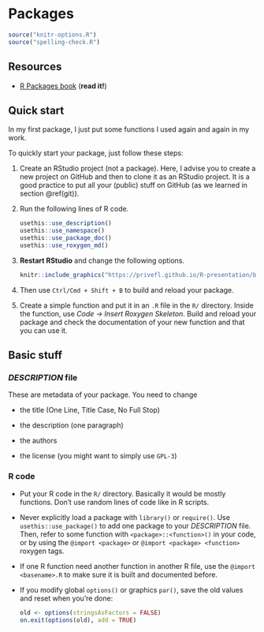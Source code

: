 # Packages

```r
source("knitr-options.R")
source("spelling-check.R")
```

## Resources

- [R Packages book](http://r-pkgs.had.co.nz/) (**read it!**)

## Quick start

In my first package, I just put some functions I used again and again in my work.

To quickly start your package, just follow these steps:

1. Create an RStudio project (not a package). Here, I advise you to create a new project on GitHub and then to clone it as an RStudio project. It is a good practice to put all your (public) stuff on GitHub (as we learned in section \@ref(git)).

1. Run the following lines of R code.

    ```r
    usethis::use_description()
    usethis::use_namespace()
    usethis::use_package_doc()
    usethis::use_roxygen_md()
    ```

1. **Restart RStudio** and change the following options.

    ```r
    knitr::include_graphics("https://privefl.github.io/R-presentation/build-doc.png")
    ```

1. Then use `Ctrl/Cmd + Shift + B` to build and reload your package.

1. Create a simple function and put it in an `.R` file in the `R/` directory. Inside the function, use *Code -> Insert Roxygen Skeleton*. Build and reload your package and check the documentation of your new function and that you can use it.

## Basic stuff

### *DESCRIPTION* file

These are metadata of your package. You need to change

- the title (One Line, Title Case, No Full Stop)

- the description (one paragraph)

- the authors

- the license (you might want to simply use `GPL-3`)

### R code

- Put your R code in the `R/` directory. Basically it would be mostly functions. Don't use random lines of code like in R scripts.

- Never explicitly load a package with `library()` or `require()`. Use `usethis::use_package()` to add one package to your *DESCRIPTION* file. Then, refer to some function with `<package>::<function>()` in your code, or by using the `@import <package>` or `@import <package> <function>` roxygen tags.

- If one R function need another function in another R file, use the `@import <basename>.R` to make sure it is built and documented before. 

- If you modify global `options()` or graphics `par()`, save the old values and reset when you’re done:

    ```r
    old <- options(stringsAsFactors = FALSE)
    on.exit(options(old), add = TRUE)
    ```




